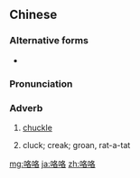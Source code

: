 ==Chinese==
{{zh-forms}}

===Alternative forms===
* {{l|zh|格格}}

===Pronunciation===
{{zh-pron
|m=gēgē
|cat=adv
}}

===Adverb===
{{zh-adv}}

# {{lb|zh|onomatopoeia}} [[chuckle]]
#: {{zh-x|咯咯笑|to chuckle}}
# {{lb|zh|onomatopoeia}} cluck; creak; groan, rat-a-tat

[[mg:咯咯]]
[[ja:咯咯]]
[[zh:咯咯]]